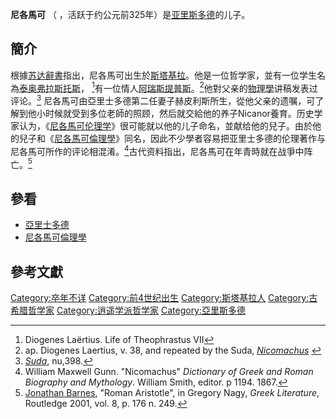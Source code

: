 '''尼各馬可''' （{{Lang-el|Νικόμαχος}}  ，活跃于约公元前325年）是[[亚里士多德|亚里斯多德]]的儿子。

== 簡介 ==
根據[[苏达辞书|苏达辭書]]指出，尼各馬可出生於[[斯塔基拉|斯塔基拉]]。他是一位哲学家，並有一位学生名為[[泰奧弗拉斯托斯|泰奥弗拉斯托斯]]， <ref>Diogenes Laërtius. Life of Theophrastus VII</ref>有一位情人[[昔蘭尼的阿瑞斯提普斯|阿瑞斯提普斯]]。<ref>ap. Diogenes Laertius, v. 38, and repeated by the Suda, [http://www.stoa.org/sol-bin/search.pl?login=guest&enlogin=guest&db=REAL&field=adlerhw_gr&searchstr=nu,398 ''Nicomachus''] {{Wayback|url=http://www.stoa.org/sol-bin/search.pl?login=guest&enlogin=guest&db=REAL&field=adlerhw_gr&searchstr=nu,398 |date=20150924122738 }}</ref>他對父亲的[[物理學|物理學]]讲稿发表过评论。<ref>''[[Suda|Suda]]'', nu,398.</ref> 尼各馬可由亞里士多德第二任妻子赫皮利斯所生，從他父亲的遗嘱，可了解到他小时候就受到多位老師的照顾，然后就交給他的养子Nicanor養育。历史学家认为，《[[尼各马可伦理学|尼各馬可伦理学]]》很可能就以他的儿子命名，並献给他的兒子。由於他的兒子和《[[尼各馬可倫理學|尼各馬可倫理學]]》同名，因此不少學者容易把亚里士多德的伦理著作与尼各馬可所作的评论相混淆。<ref>William Maxwell Gunn. "Nicomachus" ''Dictionary of Greek and Roman Biography and Mythology''. William Smith, editor. p 1194. 1867.</ref>古代资料指出，尼各馬可在年青時就在战爭中阵亡。<ref>[[Jonathan_Barnes|Jonathan Barnes]], "Roman Aristotle", in Gregory Nagy, ''Greek Literature'', Routledge 2001, vol. 8, p. 176 n. 249.</ref>

==參看==
*[[亞里士多德|亞里士多德]]
*[[尼各馬可倫理學|尼各馬可倫理學]]

==參考文獻==
{{reflist}}

[[Category:卒年不详|Category:卒年不详]]
[[Category:前4世纪出生|Category:前4世纪出生]]
[[Category:斯塔基拉人|Category:斯塔基拉人]]
[[Category:古希腊哲学家|Category:古希腊哲学家]]
[[Category:逍遥学派哲学家|Category:逍遥学派哲学家]]
[[Category:亞里斯多德|Category:亞里斯多德]]